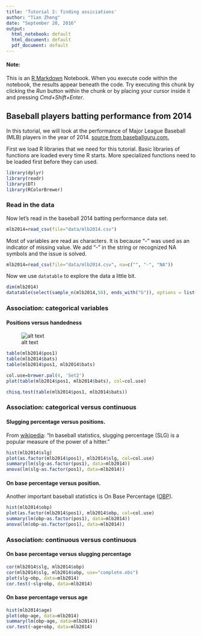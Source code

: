 ```yaml
---
title: 'Tutorial 2: finding assiciations'
author: "Tian Zheng"
date: "September 20, 2016"
output:
  html_notebook: default
  html_document: default
  pdf_document: default
---
```


#### Note:
This is an [R Markdown](http://rmarkdown.rstudio.com) Notebook. When you execute code within the notebook, the results appear beneath the code. Try executing this chunk by clicking the *Run* button within the chunk or by placing your cursor inside it and pressing *Cmd+Shift+Enter*. 

## Baseball players batting performance from 2014
In this tutorial, we will look at the performance of Major League Baseball (MLB) players in the year of 2014. [source from baseballguru.com.](http://baseballguru.com/bbdata1.html)

First we load R libraries that we need for this tutorial. Basic libraries of functions are loaded every time R starts. More specialized functions need to be loaded first before they can used. 
```r
library(dplyr)
library(readr)
library(DT)
library(RColorBrewer)
```

### Read in the data

Now let's read in the baseball 2014 batting performance data set. 

```r
mlb2014=read_csv(file="data/mlb2014.csv")
```

Most of variables are read as characters. It is because "-" was used as an indicator of missing value. We add "-" in the string or recognized NA symbols and the issue is solved. 

```r
mlb2014=read_csv(file="data/mlb2014.csv", na=c("", "-", "NA"))
```
Now we use `datatable` to explore the data a little bit. 

```r
dim(mlb2014)
datatable(select(sample_n(mlb2014,50), ends_with("G")), options = list(scrollX=T, pageLength = 5))
```

### Association: categorical variables

#### Positions versus handedness
![alt text](https://upload.wikimedia.org/wikipedia/commons/thumb/8/88/Baseball_positions.svg/600px-Baseball_positions.svg.png)

```r
table(mlb2014$pos1)
table(mlb2014$bats)
table(mlb2014$pos1, mlb2014$bats)
```

```r
col.use=brewer.pal(4, 'Set2')
plot(table(mlb2014$pos1, mlb2014$bats), col=col.use)
```

```r
chisq.test(table(mlb2014$pos1, mlb2014$bats))
```

### Association: categorical versus continuous

#### Slugging percentage versus positions.

From [wikipedia](https://en.wikipedia.org/wiki/Slugging_percentage): "In baseball statistics, slugging percentage (SLG) is a popular measure of the power of a hitter."

```r
hist(mlb2014$slg)
plot(as.factor(mlb2014$pos1), mlb2014$slg, col=col.use)
summary(lm(slg~as.factor(pos1), data=mlb2014))
anova(lm(slg~as.factor(pos1), data=mlb2014))
```

#### On base percentage versus position. 

Another important baseball statistics is On Base Percentage ([OBP](https://en.wikipedia.org/wiki/On-base_percentage)). 

```r
hist(mlb2014$obp)
plot(as.factor(mlb2014$pos1), mlb2014$obp, col=col.use)
summary(lm(obp~as.factor(pos1), data=mlb2014))
anova(lm(obp~as.factor(pos1), data=mlb2014))
```
### Association: continuous versus continuous

#### On base percentage versus slugging percentage 

```r
cor(mlb2014$slg, mlb2014$obp)
cor(mlb2014$slg, mlb2014$obp, use="complete.obs")
plot(slg~obp, data=mlb2014)
cor.test(~slg+obp, data=mlb2014)
```

#### On base percentage versus age

```r
hist(mlb2014$age)
plot(obp~age, data=mlb2014)
summary(lm(obp~age, data=mlb2014))
cor.test(~age+obp, data=mlb2014)
```

